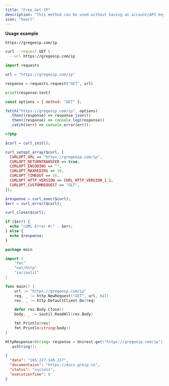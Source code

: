 ```yaml
---
title: "Free Get-IP"
description: "This method can be used without having an account/API-key in Greip. Please feel free to use it if you want to get the IP Address of your visitors/users."
icon: "heart"
---
```


**Usage example**

```
https://gregeoip.com/ip
```

<RequestExample>

```bash cURL
curl --request GET \
  --url https://gregeoip.com/ip
```

```python Python
import requests

url = "https://gregeoip.com/ip"

response = requests.request("GET", url)

print(response.text)
```

```javascript Javascript
const options = { method: "GET" };

fetch("https://gregeoip.com/ip", options)
  .then((response) => response.json())
  .then((response) => console.log(response))
  .catch((err) => console.error(err));
```

```php PHP
<?php

$curl = curl_init();

curl_setopt_array($curl, [
  CURLOPT_URL => "https://gregeoip.com/ip",
  CURLOPT_RETURNTRANSFER => true,
  CURLOPT_ENCODING => "",
  CURLOPT_MAXREDIRS => 10,
  CURLOPT_TIMEOUT => 30,
  CURLOPT_HTTP_VERSION => CURL_HTTP_VERSION_1_1,
  CURLOPT_CUSTOMREQUEST => "GET",
]);

$response = curl_exec($curl);
$err = curl_error($curl);

curl_close($curl);

if ($err) {
  echo "cURL Error #:" . $err;
} else {
  echo $response;
}
```

```go Go
package main

import (
	"fmt"
	"net/http"
	"io/ioutil"
)

func main() {
	url := "https://gregeoip.com/ip"
	req, _ := http.NewRequest("GET", url, nil)
	res, _ := http.DefaultClient.Do(req)

	defer res.Body.Close()
	body, _ := ioutil.ReadAll(res.Body)

	fmt.Println(res)
	fmt.Println(string(body))
}
```

```java Java
HttpResponse<String> response = Unirest.get("https://gregeoip.com/ip")
  .asString();
```

</RequestExample>

<ResponseExample>

```json Success
{
  "data": "165.227.149.217",
  "documentaion": "https://docs.greip.io",
  "status": "success",
  "executionTime": 0
}
```

</ResponseExample>
